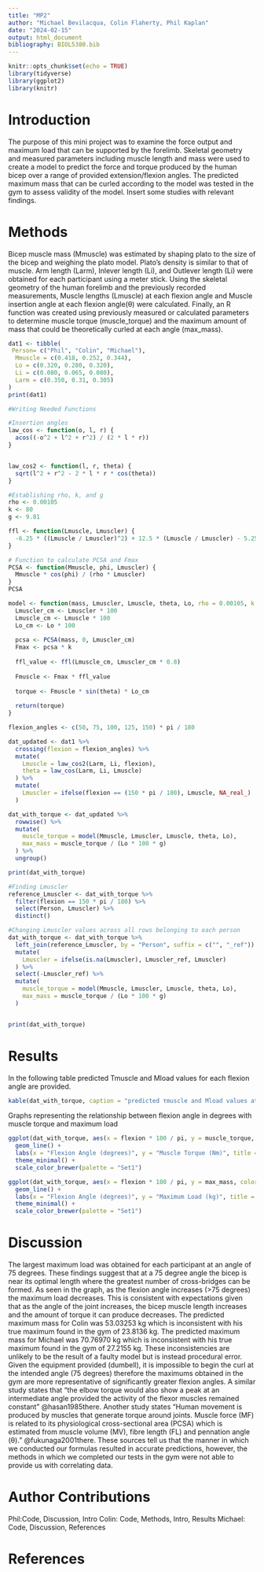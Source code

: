 ```yaml
---
title: "MP2"
author: "Michael Bevilacqua, Colin Flaherty, Phil Kaplan"
date: "2024-02-15"
output: html_document
bibliography: BIOL5380.bib
---
```


```r
knitr::opts_chunk$set(echo = TRUE)
library(tidyverse)
library(ggplot2)
library(knitr)
```

# Introduction 
The purpose of this mini project was to examine the force output and maximum load that can be supported by the forelimb. Skeletal geometry and measured parameters including muscle length and mass were used to create a model to predict the force and torque produced by the human bicep over a range of provided extension/flexion angles. The predicted maximum mass that can be curled according to the model was tested in the gym to assess validity of the model. Insert some studies with relevant findings. 


# Methods
Bicep muscle mass (Mmuscle) was estimated by shaping plato to the size of the bicep and weighing the plato model. Plato's density is similar to that of muscle. Arm length (Larm), Inlever length (Li), and Outlever length (Li) were obtained for each participant using a meter stick. Using the skeletal geometry of the human forelimb and the previously recorded measurements,  Muscle lengths (Lmuscle) at each flexion angle and Muscle insertion angle at each flexion angle(θ) were calculated. Finally, an R function was created using previously measured or calculated parameters to determine muscle torque (muscle_torque) and the maximum amount of mass that could be theoretically curled at each angle (max_mass).


```r
dat1 <- tibble(
 Person= c("Phil", "Colin", "Michael"),
  Mmuscle = c(0.418, 0.252, 0.344),
  Lo = c(0.320, 0.280, 0.320),
  Li = c(0.080, 0.065, 0.080),
  Larm = c(0.350, 0.31, 0.305)
)
print(dat1)
```

```r
#Writing Needed Functions 

#Insertion angles
law_cos <- function(o, l, r) {
  acos((-o^2 + l^2 + r^2) / (2 * l * r))
}


law_cos2 <- function(l, r, theta) {
  sqrt(l^2 + r^2 - 2 * l * r * cos(theta))
}

#Establishing rho, k, and g 
rho <- 0.00105
k <- 80
g <- 9.81 

ffl <- function(Lmuscle, Lmuscler) {
  -6.25 * ((Lmuscle / Lmuscler)^2) + 12.5 * (Lmuscle / Lmuscler) - 5.25
}

# Function to calculate PCSA and Fmax
PCSA <- function(Mmuscle, phi, Lmuscler) {
  Mmuscle * cos(phi) / (rho * Lmuscler)
}
PCSA

```

```r
model <- function(mass, Lmuscler, Lmuscle, theta, Lo, rho = 0.00105, k = 80) {
  Lmuscler_cm <- Lmuscler * 100 
  Lmuscle_cm <- Lmuscle * 100  
  Lo_cm <- Lo * 100  
  
  pcsa <- PCSA(mass, 0, Lmuscler_cm) 
  Fmax <- pcsa * k  
  
  ffl_value <- ffl(Lmuscle_cm, Lmuscler_cm * 0.8)  
  
  Fmuscle <- Fmax * ffl_value 
  
  torque <- Fmuscle * sin(theta) * Lo_cm 
  
  return(torque)
}
```

```r

flexion_angles <- c(50, 75, 100, 125, 150) * pi / 180

dat_updated <- dat1 %>%
  crossing(flexion = flexion_angles) %>%
  mutate(
    Lmuscle = law_cos2(Larm, Li, flexion),
    theta = law_cos(Larm, Li, Lmuscle)
  ) %>%
  mutate(
    Lmuscler = ifelse(flexion == (150 * pi / 180), Lmuscle, NA_real_)
  )

dat_with_torque <- dat_updated %>%
  rowwise() %>%
  mutate(
    muscle_torque = model(Mmuscle, Lmuscler, Lmuscle, theta, Lo),
    max_mass = muscle_torque / (Lo * 100 * g)
  ) %>%
  ungroup()

print(dat_with_torque)

#Finding Lmuscler
reference_Lmuscler <- dat_with_torque %>%
  filter(flexion == 150 * pi / 180) %>%
  select(Person, Lmuscler) %>%
  distinct()

#Changing Lmuscler values across all rows belonging to each person
dat_with_torque <- dat_with_torque %>%
  left_join(reference_Lmuscler, by = "Person", suffix = c("", "_ref")) %>%
  mutate(
    Lmuscler = ifelse(is.na(Lmuscler), Lmuscler_ref, Lmuscler)
  ) %>%
  select(-Lmuscler_ref) %>%
  mutate(
    muscle_torque = model(Mmuscle, Lmuscler, Lmuscle, theta, Lo),
    max_mass = muscle_torque / (Lo * 100 * g)
  )


print(dat_with_torque)
```

# Results

In the following table predicted Tmuscle and Mload values for each flexion angle are provided. 
```r
kable(dat_with_torque, caption = "predicted τmuscle and Mload values at each flexion angle")
```


Graphs representing the relationship between flexion angle in degrees with muscle torque and maximum load 
```r
ggplot(dat_with_torque, aes(x = flexion * 180 / pi, y = muscle_torque, color = Person)) +
  geom_line() +
  labs(x = "Flexion Angle (degrees)", y = "Muscle Torque (Nm)", title = "Muscle Torque Across Flexion Angles") +
  theme_minimal() +
  scale_color_brewer(palette = "Set1")

ggplot(dat_with_torque, aes(x = flexion * 180 / pi, y = max_mass, color = Person)) +
  geom_line() +
  labs(x = "Flexion Angle (degrees)", y = "Maximum Load (kg)", title = "Maximum Load Across Flexion Angles") +
  theme_minimal() +
  scale_color_brewer(palette = "Set1")
```

# Discussion
The largest maximum load was obtained for each participant at an angle of 75 degrees. These findings suggest that at a 75 degree angle the bicep is near its optimal length where the greatest number of cross-bridges can be formed. As seen in the graph, as the flexion angle increases (>75 degrees) the maximum load decreases. This is consistent with expectations given that as the angle of the joint increases, the bicep muscle length increases and the amount of torque it can produce decreases. The predicted maximum mass for Colin was 53.03253 kg which is inconsistent with his true maximum found in the gym of 23.8136 kg. The predicted maximum mass for Michael was 70.76970 kg which is inconsistent with his true maximum found in the gym of 27.2155 kg. These inconsistencies are unlikely to be the result of a faulty model but is instead procedural error. Given the equipment provided (dumbell), it is impossible to begin the curl at the intended angle (75 degrees) therefore the maximums obtained in the gym are more representative of significantly greater flexion angles. A similar study states that "the elbow torque would also show a peak at an intermediate angle provided the activity of the flexor muscles remained constant" @hasan1985there. Another study states "Human movement is produced by muscles that generate torque around joints. Muscle force (MF) is related to its physiological cross-sectional area (PCSA) which is estimated from muscle volume (MV), fibre length (FL) and pennation angle (θ)." @fukunaga2001there. These sources tell us that the manner in which we conducted our formulas resulted in accurate predictions, however, the methods in which we completed our tests in the gym were not able to provide us with correlating data. 

# Author Contributions
Phil:Code, Discussion, Intro
Colin: Code, Methods, Intro, Results
Michael: Code, Discussion, References

# References


